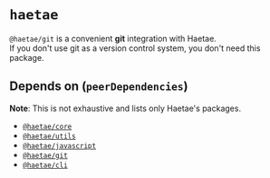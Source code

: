 # `haetae`

`@haetae/git` is a convenient **git** integration with Haetae.<br/>
If you don't use git as a version control system, you don't need this package.

## Depends on (`peerDependencies`)

**Note**: This is not exhaustive and lists only Haetae's packages.

- [`@haetae/core`](./haetae-core)
- [`@haetae/utils`](./haetae-utils)
- [`@haetae/javascript`](./haetae-javascript)
- [`@haetae/git`](./haetae-git)
- [`@haetae/cli`](./haetae-cli)
